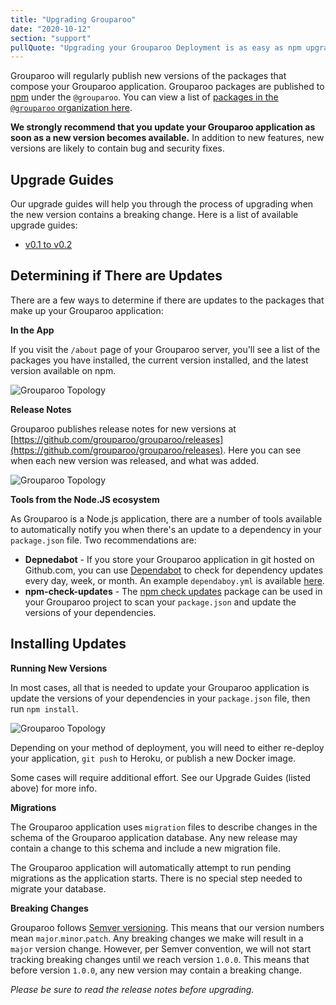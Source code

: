 ```yaml
---
title: "Upgrading Grouparoo"
date: "2020-10-12"
section: "support"
pullQuote: "Upgrading your Grouparoo Deployment is as easy as npm upgrade"
---
```


Grouparoo will regularly publish new versions of the packages that compose your Grouparoo application. Grouparoo packages are published to [npm](https://npmjs.com) under the `@grouparoo`. You can view a list of [packages in the `@grouparoo` organization here](https://www.npmjs.com/org/grouparoo).

**We strongly recommend that you update your Grouparoo application as soon as a new version becomes available.** In addition to new features, new versions are likely to contain bug and security fixes.

## Upgrade Guides

Our upgrade guides will help you through the process of upgrading when the new version contains a breaking change. Here is a list of available upgrade guides:

- [v0.1 to v0.2](/docs/support/upgrading-grouparoo/v01-v02)

## Determining if There are Updates

There are a few ways to determine if there are updates to the packages that make up your Grouparoo application:

**In the App**

If you visit the `/about` page of your Grouparoo server, you'll see a list of the packages you have installed, the current version installed, and the latest version available on npm.

<Image
  centered
  source="Grouparoo Topology"
  alt="Grouparoo Topology"
  src="docs/deployment/in-app-versions.png"
  width={820}
  height={643}
/>

**Release Notes**

Grouparoo publishes release notes for new versions at [https://github.com/grouparoo/grouparoo/releases](https://github.com/grouparoo/grouparoo/releases). Here you can see when each new version was released, and what was added.

<Image
  centered
  source="Grouparoo Topology"
  alt="Grouparoo Topology"
  src="docs/deployment/release-notes.png"
  width={820}
  height={772}
/>

**Tools from the Node.JS ecosystem**

As Grouparoo is a Node.js application, there are a number of tools available to automatically notify you when there's an update to a dependency in your `package.json` file. Two recommendations are:

- **Depnedabot** - If you store your Grouparoo application in git hosted on Github.com, you can use [Dependabot](https://github.blog/2020-06-01-keep-all-your-packages-up-to-date-with-dependabot/) to check for dependency updates every day, week, or month. An example `dependaboy.yml` is available [here](https://github.com/grouparoo/app-example/blob/master/.github/dependabot.yml).
- **npm-check-updates** - The [npm check updates](https://www.npmjs.com/package/npm-check-updates) package can be used in your Grouparoo project to scan your `package.json` and update the versions of your dependencies.

## Installing Updates

**Running New Versions**

In most cases, all that is needed to update your Grouparoo application is update the versions of your dependencies in your `package.json` file, then run `npm install`.

<Image
  centered
  source="Grouparoo Topology"
  alt="Grouparoo Topology"
  src="docs/deployment/upgrade-diff.png"
  width={820}
  height={483}
/>

Depending on your method of deployment, you will need to either re-deploy your application, `git push` to Heroku, or publish a new Docker image.

Some cases will require additional effort. See our Upgrade Guides (listed above) for more info.

**Migrations**

The Grouparoo application uses `migration` files to describe changes in the schema of the Grouparoo application database. Any new release may contain a change to this schema and include a new migration file.

The Grouparoo application will automatically attempt to run pending migrations as the application starts. There is no special step needed to migrate your database.

**Breaking Changes**

Grouparoo follows [Semver versioning](https://semver.org/). This means that our version numbers mean `major`.`minor`.`patch`. Any breaking changes we make will result in a `major` version change. However, per Semver convention, we will not start tracking breaking changes until we reach version `1.0.0`. This means that before version `1.0.0`, any new version may contain a breaking change.

_Please be sure to read the release notes before upgrading._
